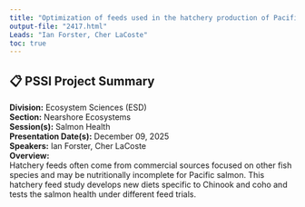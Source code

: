 ```yaml
---
title: "Optimization of feeds used in the hatchery production of Pacific Salmon."
output-file: "2417.html"
Leads: "Ian Forster, Cher LaCoste"
toc: true
---
```


## 📋 PSSI Project Summary

**Division:** Ecosystem Sciences (ESD)  
**Section:** Nearshore Ecosystems  
**Session(s):** Salmon Health  
**Presentation Date(s):** December 09, 2025  
**Speakers:** Ian Forster, Cher LaCoste  
**Overview:**  
Hatchery feeds often come from commercial sources focused on other fish species and may be nutritionally incomplete for Pacific salmon. This hatchery feed study develops new diets specific to Chinook and coho and tests the salmon health under different feed trials.   

